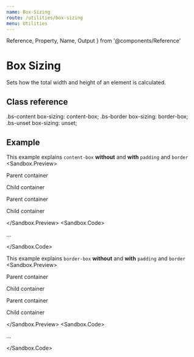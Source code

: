 ```yaml
---
name: Box-Sizing
route: /utilities/box-sizing
menu: Utilities
---
```

  Reference,
  Property,
  Name,
  Output
} from '@components/Reference'


# Box Sizing

Sets how the total width and height of an element is calculated.

## Class reference

<Reference>
  <Property>
    <Name>.bs-content</Name>
    <Output>box-sizing: content-box;</Output>
  </Property>
  <Property>
    <Name>.bs-border</Name>
    <Output>box-sizing: border-box;</Output>
  </Property>
  <Property>
    <Name>.bs-unset</Name>
    <Output>box-sizing: unset;</Output>
  </Property>
</Reference>

## Example

This example explains `content-box` **without** and **with** `padding` and `border`
<Sandbox>
  <Sandbox.Preview>
    <div className="d-inline-block bg-tertiary-300 m-5 ba bc-tertiary-700">
        <p className="c-white p-4 ta-center">Parent container</p>
        <div className="bg-tertiary-500 w-100p bs-content">
            <p className="c-white ta-center">Child container</p>
        </div>
    </div>
    <div className="d-inline-block bg-tertiary-300 m-5 ba bc-tertiary-700">
        <p className="c-white p-4 ta-center">Parent container</p>
        <div className="bg-tertiary-500 w-100p ba bc-tertiary-700 bs-content p-2">
            <p className="c-white ta-center">Child container</p>
        </div>
    </div>
  </Sandbox.Preview>
  <Sandbox.Code>
    <p className="bs-content">...</p>
  </Sandbox.Code>
</Sandbox>

<Spacer my={4} />

This example explains `border-box` **without** and **with** `padding` and `border`
<Sandbox>
  <Sandbox.Preview>
    <div className="d-inline-block bg-tertiary-300 m-5 ba bc-tertiary-700">
        <p className="c-white p-4 ta-center">Parent container</p>
        <div className="bg-tertiary-500 w-100p bs-border">
            <p className="c-white ta-center">Child container</p>
        </div>
    </div>
    <div className="d-inline-block bg-tertiary-300 m-5 ba bc-tertiary-700">
        <p className="c-white p-4 ta-center">Parent container</p>
        <div className="bg-tertiary-500 w-100p ba bc-tertiary-700 bs-border p-2">
            <p className="c-white ta-center">Child container</p>
        </div>
    </div>
  </Sandbox.Preview>
  <Sandbox.Code>
    <p className="bs-border">...</p>
  </Sandbox.Code>
</Sandbox>